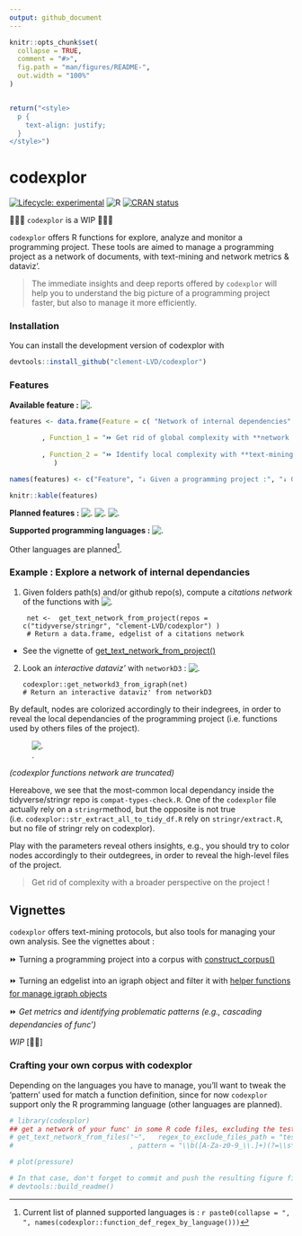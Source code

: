 ```yaml
---
output: github_document
---
```


```r
knitr::opts_chunk$set(
  collapse = TRUE,
  comment = "#>",
  fig.path = "man/figures/README-",
  out.width = "100%"
)


return("<style>
  p {
    text-align: justify;
  }
</style>")

```

# codexplor
<!-- badges: start -->
[![Lifecycle: experimental](https://img.shields.io/badge/lifecycle-experimental-orange.svg)](https://lifecycle.r-lib.org/articles/stages.html#experimental)
![R](https://img.shields.io/badge/R-black)
[![CRAN status](https://www.r-pkg.org/badges/version/codexplor)](https://CRAN.R-project.org/package=codexplor)
<!-- badges: end -->

🧰🔧🔨 `codexplor` is a WIP 🧰🔧🔨

`codexplor` offers R functions for explore, analyze and monitor a programming project. These tools are aimed to manage a programming project as a network of documents, with text-mining and network metrics & dataviz'.

> The immediate insights and deep reports offered by `codexplor` will help you to understand the big picture of a programming project faster, but also to manage it more efficiently. 

### Installation

You can install the development version of codexplor with

``` r
devtools::install_github("clement-LVD/codexplor")
```

### Features

**Available feature :** ![.](https://img.shields.io/badge/{Method}-bold?style=flat&logoColor=black&logoSize=2&label=Citations Network of internal dependencies&labelColor=black&color=green)

```r

features <- data.frame(Feature = c( "Network of internal dependencies" )
           
        , Function_1 = "⏩ Get rid of global complexity with **network metrics & dataviz'** (e.g., network of internal dependencies^[Local dependencies are functions that are called by others functions of the project])."
          
        , Function_2 = "⏩ Identify local complexity with **text-mining** and document-level metrics (e.g., length and files readability)."
           )

names(features) <- c("Feature", "↓ Given a programming project :", "↓ Given a precise file :")

knitr::kable(features)

```


**Planned features :** 
![.](https://img.shields.io/badge/{Method}-bold?style=flat&logoColor=black&logoSize=2&label=Text-mining metrics&labelColor=grey&color=orange)
![.](https://img.shields.io/badge/{Export}-bold?style=flat&logoColor=black&logoSize=2&label=Reporting&labelColor=grey&color=orange)
![.](https://img.shields.io/badge/{Export}-bold?style=flat&logoColor=black&logoSize=2&label=Network-advanced&labelColor=grey&color=orange)

**Supported programming languages :** ![.](https://img.shields.io/badge/R-green)

Other languages are planned^[Current list of planned supported languages is : `r paste0(collapse = ", ", names(codexplor::function_def_regex_by_language()))`]. 

### Example : Explore a network of internal dependancies 

1. Given folders path(s) and/or github repo(s), compute a *citations network* of the functions with   ![.](https://img.shields.io/badge/{Method}-bold?style=flat&logoColor=black&logoSize=2&label=get_text_network_from_project()&labelColor=yellow&color=black)

        net <-  get_text_network_from_project(repos = c("tidyverse/stringr", "clement-LVD/codexplor") )
        # Return a data.frame, edgelist of a citations network
        
- See the vignette of [get_text_network_from_project()](https://clement-lvd.github.io/codexplor/articles/vignette_get_text_network_from_project.html)

2. Look an *interactive dataviz'* with `networkD3` : ![.](https://img.shields.io/badge/{Dataviz}-bold?style=flat&logoColor=black&logoSize=2&label=get_networkd3_from_igraph()&labelColor=yellow&color=black)

       codexplor::get_networkd3_from_igraph(net)
       # Return an interactive dataviz' from networkD3
       
By default, nodes are colorized accordingly to their indegrees, in order to reveal the local dependancies of the programming project (i.e. functions used by others files of the project). 

![.](man/figures/example_net3d_dataviz.png)

*(codexplor functions network are truncated)*

Hereabove, we see that the most-common local dependancy inside the tidyverse/stringr repo is `compat-types-check.R`. One of the `codexplor` file actually rely on a `stringr`method, but the opposite is not true (i.e. `codexplor::str_extract_all_to_tidy_df.R` rely on `stringr/extract.R`, but no file of stringr rely on codexplor).

Play with the parameters reveal others insights, e.g., you should try to color nodes accordingly to their outdegrees, in order to reveal the high-level files of the project.


> Get rid of complexity with a broader perspective on the project !

## Vignettes

`codexplor` offers text-mining protocols, but also tools for managing your own analysis. See the vignettes about :

⏩ Turning a programming project into a corpus with [construct_corpus()](https://clement-lvd.github.io/codexplor/articles/construct_a_corpus.html)

⏩ Turning an edgelist into an igraph object and filter it with [helper functions for manage igraph objects](https://clement-lvd.github.io/codexplor/articles/manage_igraph_object.html)

⏩ *Get metrics and identifying problematic patterns (e.g., cascading dependancies of func')*

*WIP* [🔧🔨]

### Crafting your own corpus with codexplor
Depending on the languages you have to manage, you'll want to tweak the 'pattern' used for match a function definition, since for now `codexplor` support only the R programming language (other languages are planned). 




<!--
⏩ **4. Get an interactive `networkD3` HTML object**

 
`get_networkd3_from_igraph()` Return a list of 2 objects : 

1. a list named `'net3d'` with 2 data.frames, with the data used by `networkD3` (`'nodes'` and `'edges'`)

2. a networkD3::forceNetwork S3 class object named `'forcenetwork'`, an html interactive network dataviz'

-->




<!--
> `codexplor` help you to manage and analyze a programming project, giving you tools to figure out the big picture and to find the little wrench in the (net)work. 

> **Usecases 1.** As a head of a dozens of persons (non-tech) team', I have to dev' actively on the long run. codexplor help me to get the big picture of a large programming project quickly, with instant metrics & insights. Thanks to the network analysis and dataviz', I have deep insights about the project, such as for identifying theoritical vulnerability, for choosing where to start a polishing loop, but also for following a programming project over the long run. 

> **Usecases 2.** I can show the network or a small part of the network to the dev' and tech' profiles during our meetings or event prez'.

> **Usecases 3.** codexplor add insights on a particular function, as an help for the dev' when it come back on a project after a while (e.g., list all the local dependancies of a function and the functions that call it as a local dependancy).

-->
 
```r
# library(codexplor)
## get a network of your func' in some R code files, excluding the test- from testthat
# get_text_network_from_files("~",   regex_to_exclude_files_path = "test-"
#                             , pattern = "\\b([A-Za-z0-9_\\.]+)(?=\\s*(?:<-)\\s*function)" ) #here we define a capture-regex for extracting the texte before '<- function'

```


```r
# plot(pressure)

# In that case, don't forget to commit and push the resulting figure files, so they display on GitHub and CRAN.
# devtools::build_readme()
```

<!-- *Usecases of a quick programming project understanding*. codexplor goal is to *quickly* analyse your developing project, in order to *gain* time of comprehension, made your documentation, dataviz' of your project, etc. The features offered are crafted for coordinate large programming project, made helper func' for new colleagues and/or future you, formally identifying your higher-level func' and/or the most-frequently used as dependancies... and other handy features for priorizing your work by quickly figure out 'where' you have to pay attention. For example, before to change a parameter name in a func', you want to check what are the func' that used the one you want to modify. Same for changing the returned content or the behavior of a func' : you want to check which ones used this func' that you want to modify. You also want to offer an easy way to understand the chaining of your custom func'. -->
